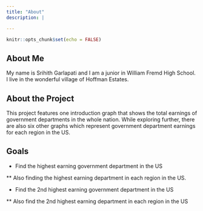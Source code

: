 ```yaml
---
title: "About"
description: |

---
```


```r
knitr::opts_chunk$set(echo = FALSE)
```
## About Me
My name is Srihith Garlapati and I am a junior in William Fremd High School. I live in the wonderful village of Hoffman Estates.

## About the Project
This project features one introduction graph that shows the total earnings of government departments in the whole nation. While exploring further, there are also six other graphs which represent government department earnings for each region in the US.

## Goals

* Find the highest earning government department in the US

** Also finding the highest earning department in each region in the US.  

* Find the 2nd highest earning government department in the US

** Also find the 2nd highest earning department in each region in the US